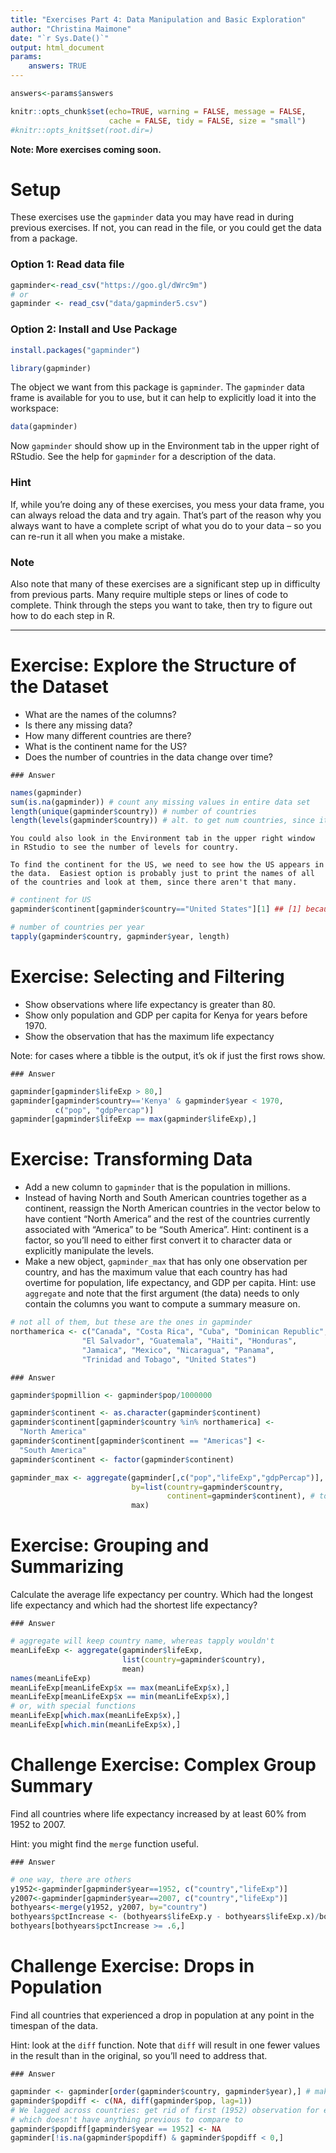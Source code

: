 ```yaml
---
title: "Exercises Part 4: Data Manipulation and Basic Exploration"
author: "Christina Maimone"
date: "`r Sys.Date()`"
output: html_document
params:
    answers: TRUE
---
```


```r
answers<-params$answers
```

```r
knitr::opts_chunk$set(echo=TRUE, warning = FALSE, message = FALSE,
                      cache = FALSE, tidy = FALSE, size = "small")
#knitr::opts_knit$set(root.dir=)
```

**Note: More exercises coming soon.**

# Setup

These exercises use the `gapminder` data you may have read in during previous exercises.  If not, you can read in the file, or you could get the data from a package.

### Option 1: Read data file

```r
gapminder<-read_csv("https://goo.gl/dWrc9m")
# or
gapminder <- read_csv("data/gapminder5.csv")
```

### Option 2: Install and Use Package

```r
install.packages("gapminder")
```

```r
library(gapminder)
```

The object we want from this package is `gapminder`.  The `gapminder` data frame is available for you to use, but it can help to explicitly load it into the workspace:

```r
data(gapminder)
```

Now `gapminder` should show up in the Environment tab in the upper right of RStudio.  See the help for `gapminder` for a description of the data.


### Hint

If, while you're doing any of these exercises, you mess your data frame, you can always reload the data and try again.  That's part of the reason why you always want to have a complete script of what you do to your data -- so you can re-run it all when you make a mistake.

### Note

Also note that many of these exercises are a significant step up in difficulty from previous parts.  Many require multiple steps or lines of code to complete.  Think through the steps you want to take, then try to figure out how to do each step in R.
 
---

# Exercise: Explore the Structure of the Dataset

* What are the names of the columns?
* Is there any missing data?
* How many different countries are there?
* What is the continent name for the US?
* Does the number of countries in the data change over time?  

```asis
### Answer
```

```r
names(gapminder)
sum(is.na(gapminder)) # count any missing values in entire data set
length(unique(gapminder$country)) # number of countries
length(levels(gapminder$country)) # alt. to get num countries, since it's a factor
```

```asis
You could also look in the Environment tab in the upper right window in RStudio to see the number of levels for country.

To find the continent for the US, we need to see how the US appears in the data.  Easiest option is probably just to print the names of all of the countries and look at them, since there aren't that many.  
```

```r
# continent for US
gapminder$continent[gapminder$country=="United States"][1] ## [1] because we just need 1 value

# number of countries per year
tapply(gapminder$country, gapminder$year, length)
```


# Exercise: Selecting and Filtering

* Show observations where life expectancy is greater than 80.
* Show only population and GDP per capita for Kenya for years before 1970.
* Show the observation that has the maximum life expectancy

Note: for cases where a tibble is the output, it's ok if just the first rows show.

```asis
### Answer
```

```r
gapminder[gapminder$lifeExp > 80,]
gapminder[gapminder$country=='Kenya' & gapminder$year < 1970, 
          c("pop", "gdpPercap")]
gapminder[gapminder$lifeExp == max(gapminder$lifeExp),]
```



# Exercise: Transforming Data

* Add a new column to `gapminder` that is the population in millions.
* Instead of having North and South American countries together as a continent, reassign the North American countries in the vector below to have contient "North America" and the rest of the countries currently associated with "America" to be "South America".  Hint: continent is a factor, so you'll need to either first convert it to character data or explicitly manipulate the levels.  
* Make a new object, `gapminder_max` that has only one observation per country, and has the maximum value that each country has had overtime for population, life expectancy, and GDP per capita.  Hint: use `aggregate` and note that the first argument (the data) needs to only contain the columns you want to compute a summary measure on.  

```r
# not all of them, but these are the ones in gapminder
northamerica <- c("Canada", "Costa Rica", "Cuba", "Dominican Republic", 
                "El Salvador", "Guatemala", "Haiti", "Honduras",
                "Jamaica", "Mexico", "Nicaragua", "Panama",
                "Trinidad and Tobago", "United States")
```


```asis
### Answer
```

```r
gapminder$popmillion <- gapminder$pop/1000000

gapminder$continent <- as.character(gapminder$continent)
gapminder$continent[gapminder$country %in% northamerica] <-
  "North America"
gapminder$continent[gapminder$continent == "Americas"] <-
  "South America"
gapminder$continent <- factor(gapminder$continent)

gapminder_max <- aggregate(gapminder[,c("pop","lifeExp","gdpPercap")], 
                           by=list(country=gapminder$country, 
                                   continent=gapminder$continent), # to keep continent in the data
                           max)
```



# Exercise: Grouping and Summarizing

Calculate the average life expectancy per country. Which had the longest life expectancy and which had the shortest life expectancy?

```asis
### Answer
```

```r
# aggregate will keep country name, whereas tapply wouldn't
meanLifeExp <- aggregate(gapminder$lifeExp, 
                         list(country=gapminder$country), 
                         mean)
names(meanLifeExp)
meanLifeExp[meanLifeExp$x == max(meanLifeExp$x),]
meanLifeExp[meanLifeExp$x == min(meanLifeExp$x),]
# or, with special functions
meanLifeExp[which.max(meanLifeExp$x),]
meanLifeExp[which.min(meanLifeExp$x),]
```



# Challenge Exercise: Complex Group Summary

Find all countries where life expectancy increased by at least 60% from 1952 to 2007.

Hint: you might find the `merge` function useful.

```asis
### Answer
```

```r
# one way, there are others
y1952<-gapminder[gapminder$year==1952, c("country","lifeExp")]
y2007<-gapminder[gapminder$year==2007, c("country","lifeExp")]
bothyears<-merge(y1952, y2007, by="country")
bothyears$pctIncrease <- (bothyears$lifeExp.y - bothyears$lifeExp.x)/bothyears$lifeExp.x
bothyears[bothyears$pctIncrease >= .6,]
```


# Challenge Exercise: Drops in Population

Find all countries that experienced a drop in population at any point in the timespan of the data.

Hint: look at the `diff` function.  Note that `diff` will result in one fewer values in the result than in the original, so you'll need to address that.

```asis
### Answer
```

```r
gapminder <- gapminder[order(gapminder$country, gapminder$year),] # make sure in order for diffs
gapminder$popdiff <- c(NA, diff(gapminder$pop, lag=1))
# We lagged across countries: get rid of first (1952) observation for each country, 
# which doesn't have anything previous to compare to
gapminder$popdiff[gapminder$year == 1952] <- NA
gapminder[!is.na(gapminder$popdiff) & gapminder$popdiff < 0,] 
```




